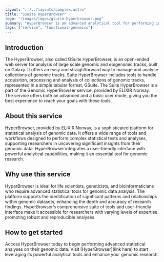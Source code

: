 ```yaml
---
layout: "../../layouts/complex.astro"
title: "GSuite HyperBrowser"
logo: "/images/logos/gsuite-hyperbrowser.png"
summary: "HyperBrowser is an advanced analytical tool for performing in-depth statistical analysis of genomic data, tailored for life scientists and bioinformaticians."
tags: ["service", "functional-genomics"]
---
```


## Introduction

The HyperBrowser, also called GSuite HyperBrowser, is an open-ended web server for analysis of large scale genomic and epigenomic tracks, built on Galaxy. It offers an easy and straightforward way to manage and analyse collections of genomic tracks. Suite HyperBrowser includes tools to handle acquisition, processing and analysis of collections of genomic tracks, represented in a simple tabular format, GSuite. The Suite HyperBrowser is a part of the Genomic HyperBrowser service, provided by ELIXIR Norway. The service offers both an advanced and a basic user mode, giving you the best experience to reach your goals with these tools.

## About this service

HyperBrowser, provided by ELIXIR Norway, is a sophisticated platform for statistical analysis of genomic data. It offers a wide range of tools and workflows designed to perform complex statistical tests and analyses, supporting researchers in uncovering significant insights from their genomic data. HyperBrowser integrates a user-friendly interface with powerful analytical capabilities, making it an essential tool for genomic research.

## Why use this service

HyperBrowser is ideal for life scientists, geneticists, and bioinformaticians who require advanced statistical tools for genomic data analysis. The platform supports the identification of significant patterns and relationships within genomic datasets, enhancing the depth and accuracy of research findings. HyperBrowser’s comprehensive suite of tools and user-friendly interface make it accessible for researchers with varying levels of expertise, promoting robust and reproducible analyses.

## How to get started

Access HyperBrowser today to begin performing advanced statistical analyses on their genomic data. Visit [HyperBrowser](link here) to start leveraging its powerful analytical tools and enhance your genomic research.
